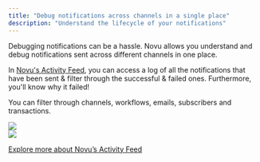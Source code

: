 ```yaml
---
title: "Debug notifications across channels in a single place"
description: "Understand the lifecycle of your notifications"
---
```


Debugging notifications can be a hassle. Novu allows you understand and debug notifications sent across different channels in one place.

In [Novu's Activity Feed](https://web.novu.co/activities?utm_campaign=docs-usecases-debug), you can access a log of all the notifications that have been sent & filter through the successful & failed ones. Furthermore, you'll know why it failed!

You can filter through channels, workflows, emails, subscribers and transactions.

<Frame caption="Activity Feed">
<img src="/images/activity-feed-usecase.png" />
</Frame>

<br />

<Frame caption="Notification Detail">
<img src="/images/notification-lifecycle.png" />
</Frame>

[Explore more about Novu’s Activity Feed](/activity-feed/introduction)
